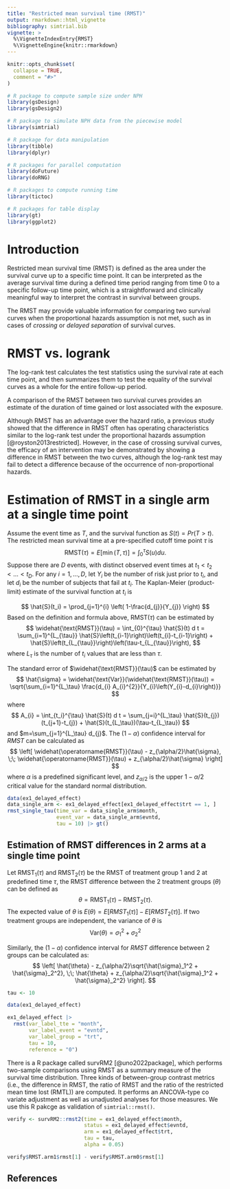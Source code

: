 ```yaml
---
title: "Restricted mean survival time (RMST)"
output: rmarkdown::html_vignette
bibliography: simtrial.bib
vignette: >
  %\VignetteIndexEntry{RMST}
  %\VignetteEngine{knitr::rmarkdown}
---
```


```r
knitr::opts_chunk$set(
  collapse = TRUE,
  comment = "#>"
)

# R package to compute sample size under NPH
library(gsDesign)
library(gsDesign2)

# R package to simulate NPH data from the piecewise model
library(simtrial)

# R package for data manipulation
library(tibble)
library(dplyr)

# R packages for parallel computation
library(doFuture)
library(doRNG)

# R packages to compute running time
library(tictoc)

# R packages for table display
library(gt)
library(ggplot2)
```

# Introduction

Restricted mean survival time (RMST) is defined as the area under the survival curve up to a specific time point.  It can be interpreted as the average survival time during a defined time period ranging from time 0 to a specific follow-up time point, which is a straightforward and clinically meaningful  way to interpret the contrast in survival between groups.

The RMST may provide valuable information for comparing two survival curves when the proportional hazards assumption is not met, such as in cases of *crossing* or *delayed separation* of survival curves. 

# RMST vs. logrank

The log-rank test calculates the test statistics using the survival rate at each time point, and then summarizes them to test the equality of the survival curves as a whole for the entire follow-up period.

A comparison of the RMST between two survival curves provides an estimate of the duration of time gained or lost associated with the exposure.

Although RMST has an advantage over the hazard ratio, a previous study showed that the difference in RMST often has operating characteristics similar to the log-rank test under the proportional hazards assumption [@royston2013restricted]. However, in the case of crossing survival curves, the efficacy of an intervention may be demonstrated by showing a difference in RMST between the two curves, although the log-rank test may fail to detect a difference because of the occurrence of non-proportional hazards.

# Estimation of RMST in a single arm at a single time point

Assume the event time as $T$, and the survival function as $S(t) = Pr(T>t)$. The restricted mean survival time at a pre-specified cutoff time point $\tau$ is 
$$
  \text{RMST}(\tau) = E[\min (T, \tau)] = \int_{0}^{\tau} S(u) d u.
$$
Suppose there are $D$ events, with distinct observed event times at $t_1 < t_2 < \ldots <t_D$. For any $i = 1, \ldots, D$, let $Y_i$ be the number of risk just prior to $t_i$, and let $d_i$ be the number of subjects that fail at $t_i$. The Kaplan-Meier (product-limit) estimate of the survival function at $t_i$ is 

$$
  \hat{S}(t_i)
  =
  \prod_{j=1}^{i}
  \left(
    1-\frac{d_{j}}{Y_{j}}
  \right)
$$
Based on the definition and formula above, $\text{RMST}(\tau)$ can be estimated by 
$$
  \widehat{\text{RMST}}(\tau)
  =
  \int_{0}^{\tau} \hat{S}(t) d t
  =
  \sum_{i=1}^{L_{\tau}} \hat{S}\left(t_{i-1}\right)\left(t_{i}-t_{i-1}\right)
  +
  \hat{S}\left(t_{L_{\tau}}\right)\left(\tau-t_{L_{\tau}}\right),
$$
where $L_{\tau}$ is the number of $t_i$ values that are less than $\tau$.

The standard error of $\widehat{\text{RMST}}(\tau)$ can be estimated by
$$
  \hat{\sigma}
  =
  \widehat{\text{Var}}(\widehat{\text{RMST}}(\tau))
  =
  \sqrt{\sum_{i=1}^{L_\tau} 
  \frac{d_{i} A_{i}^{2}}{Y_{i}\left(Y_{i}-d_{i}\right)}}
$$
where
$$
  A_{i}
  =
  \int_{t_i}^{\tau} \hat{S}(t) d t
  =
  \sum_{j=i}^{L_\tau} 
  \hat{S}(t_{j}) (t_{j+1}-t_{j})
  +
  \hat{S}(t_{L_\tau})(\tau-t_{L_\tau})
$$
and $m=\sum_{j=1}^{L_\tau} d_{j}$. The $(1-\alpha)$ confidence interval for $RMST$ can be calculated as
$$
  \left[
    \widehat{\operatorname{RMST}}(\tau) - z_{\alpha/2}\hat{\sigma}, 
    \;\;
    \widehat{\operatorname{RMST}}(\tau) + z_{\alpha/2}\hat{\sigma}
  \right]
$$
where $\alpha$ is a predefined significant level, and $z_{\alpha/2}$ is the upper $1-\alpha/2$ critical value for the standard normal distribution.

```r
data(ex1_delayed_effect)
data_single_arm <- ex1_delayed_effect[ex1_delayed_effect$trt == 1, ]
rmst_single_tau(time_var = data_single_arm$month,
                event_var = data_single_arm$evntd,
                tau = 10) |> gt()
```


## Estimation of RMST differences in 2 arms at a single time point

Let $\text{RMST}_{1}(\tau)$ and $\text{RMST}_{2}(\tau)$ be the RMST of treatment group 1 and 2 at predefined time $\tau$, the RMST difference between the 2 treatment groups ($\theta$) can be defined as
$$
  \theta = \text{RMST}_1(\tau) - \text{RMST}_2(\tau).
$$
The expected value of $\theta$ is $E(\theta) = E[RMST_{1}(\tau)] - E[RMST_{2}(\tau)]$. If two treatment groups are independent, the variance of $\theta$ is
$$
  \text{Var}(\theta) = \sigma_{1}^{2} + \sigma_{2}^{2}
$$

Similarly, the $(1-\alpha)$ confidence interval for $RMST$ difference between 2 groups can be calculated as:
$$
  \left[
    \hat{\theta} - z_{\alpha/2}\sqrt{\hat{\sigma}_1^2 + \hat{\sigma}_2^2}, 
    \;\;
    \hat{\theta} + z_{\alpha/2}\sqrt{\hat{\sigma}_1^2 + \hat{\sigma}_2^2}
  \right].
$$

```r
tau <- 10

data(ex1_delayed_effect)

ex1_delayed_effect |> 
  rmst(var_label_tte = "month",
       var_label_event = "evntd",
       var_label_group = "trt",
       tau = 10,
       reference = "0")
```

There is a R package called survRM2 [@uno2022package], which performs two-sample comparisons using RMST as a summary measure of the survival time distribution. Three kinds of between-group contrast metrics (i.e., the difference in RMST, the ratio of RMST and the ratio of the restricted mean time lost (RMTL)) are computed. It performs an ANCOVA-type co
variate adjustment as well as unadjusted analyses for those measures. We use this R pakcge as validation of `simtrial::rmst()`.
```r
verify <- survRM2::rmst2(time = ex1_delayed_effect$month, 
                         status = ex1_delayed_effect$evntd, 
                         arm = ex1_delayed_effect$trt, 
                         tau = tau,
                         alpha = 0.05)

verify$RMST.arm1$rmst[1] - verify$RMST.arm0$rmst[1]
```


## References
